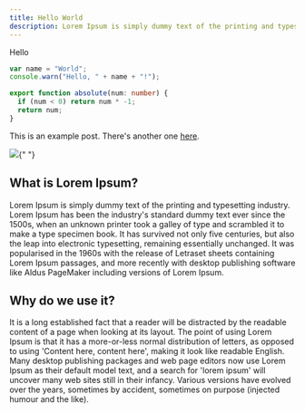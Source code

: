 ```yaml
---
title: Hello World
description: Lorem Ipsum is simply dummy text of the printing and typesetting industry. Lorem Ipsum has been the industry's standard dummy text
---
```


Hello

```ts twoslash
var name = "World";
console.warn("Hello, " + name + "!");

export function absolute(num: number) {
  if (num < 0) return num * -1;
  return num;
}
```

This is an example post. There's another one [here](/posts/example-post).

<!--
![img](https://hatrabbits.com/wp-content/uploads/2017/01/random.jpg) -->

<Image
  src="/random.jpg"
  width={787}
  height={444}
  layout="responsive"
  expanded
/>{" "}

## What is Lorem Ipsum?

Lorem Ipsum is simply dummy text of the printing and typesetting industry. Lorem Ipsum has been the industry's standard dummy text ever since the 1500s, when an unknown printer took a galley of type and scrambled it to make a type specimen book. It has survived not only five centuries, but also the leap into electronic typesetting, remaining essentially unchanged. It was popularised in the 1960s with the release of Letraset sheets containing Lorem Ipsum passages, and more recently with desktop publishing software like Aldus PageMaker including versions of Lorem Ipsum.

## Why do we use it?

It is a long established fact that a reader will be distracted by the readable content of a page when looking at its layout. The point of using Lorem Ipsum is that it has a more-or-less normal distribution of letters, as opposed to using 'Content here, content here', making it look like readable English. Many desktop publishing packages and web page editors now use Lorem Ipsum as their default model text, and a search for 'lorem ipsum' will uncover many web sites still in their infancy. Various versions have evolved over the years, sometimes by accident, sometimes on purpose (injected humour and the like).
